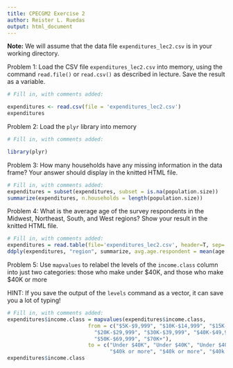 ```yaml
---
title: CPECGM2 Exercise 2
author: Reister L. Ruedas
output: html_document
---
```


**Note:** We will assume that the data file `expenditures_lec2.csv` is in your working directory.

Problem 1: Load the CSV file `expenditures_lec2.csv` into memory, using the command `read.file()` or `read.csv()` as described in lecture. Save the result as a variable.
```r
# Fill in, with comments added:

expenditures <- read.csv(file = 'expenditures_lec2.csv')
expenditures
```

Problem 2: Load the `plyr` library into memory
```r
# Fill in, with comments added:

library(plyr)
```

Problem 3: How many households have any missing information in the data frame? Your answer should display in the knitted HTML file.
```r
# Fill in, with comments added:
expenditures = subset(expenditures, subset = is.na(population.size))
summarize(expenditures, n.households = length(population.size))
```

Problem 4: What is the average age of the survey respondents in the Midwest, Northeast, South, and West regions? Show your result in the knitted HTML file. 

```r
# Fill in, with comments added:
expenditures = read.table(file='expenditures_lec2.csv', header=T, sep=',')
ddply(expenditures, "region", summarize, avg.age.respondent = mean(age.respondent))

```

Problem 5: Use `mapvalues` to relabel the levels of the `income.class` column into just two categories: those who make under $40K, and those who make $40K or more

HINT: If you save the output of the `levels` command as a vector, it can save you a lot of typing! 

```r
# Fill in, with comments added:
expenditures$income.class = mapvalues(expenditures$income.class,
                          from = c("$5K-$9,999", "$10K-$14,999", "$15K-$19,999",
                            "$20K-$29,999", "$30K-$39,999", "$40K-$49,999",
                            "$50K-$69,999", "$70K+"),
                          to = c("Under $40K", "Under $40K", "Under $40K", "Under $40K", "$40k or more", 
                                 "$40k or more", "$40k or more", "$40k or more") )
expenditures$income.class

```



